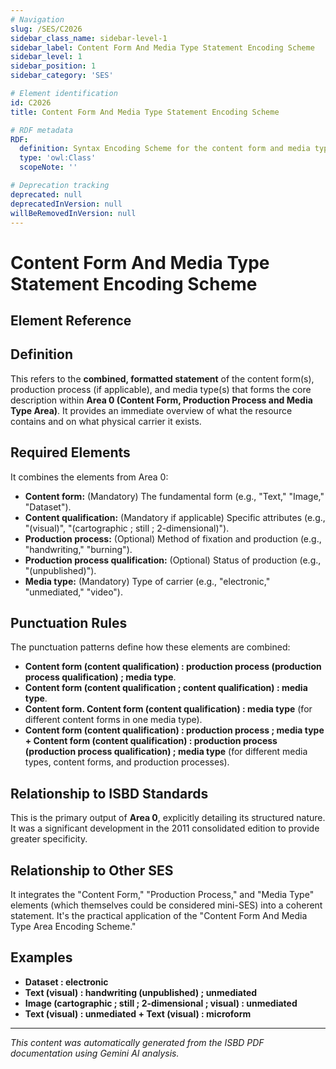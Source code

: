 ```yaml
---
# Navigation
slug: /SES/C2026
sidebar_class_name: sidebar-level-1
sidebar_label: Content Form And Media Type Statement Encoding Scheme
sidebar_level: 1
sidebar_position: 1
sidebar_category: 'SES'

# Element identification
id: C2026
title: Content Form And Media Type Statement Encoding Scheme

# RDF metadata
RDF:
  definition: Syntax Encoding Scheme for the content form and media type statement.
  type: 'owl:Class'
  scopeNote: ''

# Deprecation tracking
deprecated: null
deprecatedInVersion: null
willBeRemovedInVersion: null
---
```


# Content Form And Media Type Statement Encoding Scheme

## Element Reference
<ElementReference frontMatter={frontMatter} />

## Definition

<div className="guid">
This refers to the <strong>combined, formatted statement</strong> of the content form(s), production process (if applicable), and media type(s) that forms the core description within <strong>Area 0 (Content Form, Production Process and Media Type Area)</strong>. It provides an immediate overview of what the resource contains and on what physical carrier it exists.
</div>

## Required Elements

<div className="guid">
It combines the elements from Area 0:
<ul>
  <li><strong>Content form:</strong> (Mandatory) The fundamental form (e.g., "Text," "Image," "Dataset").</li>
  <li><strong>Content qualification:</strong> (Mandatory if applicable) Specific attributes (e.g., "(visual)", "(cartographic ; still ; 2-dimensional)").</li>
  <li><strong>Production process:</strong> (Optional) Method of fixation and production (e.g., "handwriting," "burning").</li>
  <li><strong>Production process qualification:</strong> (Optional) Status of production (e.g., "(unpublished)").</li>
  <li><strong>Media type:</strong> (Mandatory) Type of carrier (e.g., "electronic," "unmediated," "video").</li>
</ul>
</div>

## Punctuation Rules

<div className="guid">
The punctuation patterns define how these elements are combined:
<ul>
  <li><strong>Content form (content qualification) : production process (production process qualification) ; media type</strong>.</li>
  <li><strong>Content form (content qualification ; content qualification) : media type</strong>.</li>
  <li><strong>Content form. Content form (content qualification) : media type</strong> (for different content forms in one media type).</li>
  <li><strong>Content form (content qualification) : production process ; media type + Content form (content qualification) : production process (production process qualification) ; media type</strong> (for different media types, content forms, and production processes).</li>
</ul>
</div>

## Relationship to ISBD Standards

<div className="guid">
This is the primary output of <strong>Area 0</strong>, explicitly detailing its structured nature. It was a significant development in the 2011 consolidated edition to provide greater specificity.
</div>

## Relationship to Other SES

<div className="guid">
It integrates the "Content Form," "Production Process," and "Media Type" elements (which themselves could be considered mini-SES) into a coherent statement. It's the practical application of the "Content Form And Media Type Area Encoding Scheme."
</div>

## Examples

<div className="stip">
<ul>
  <li><strong>Dataset : electronic</strong></li>
  <li><strong>Text (visual) : handwriting (unpublished) ; unmediated</strong></li>
  <li><strong>Image (cartographic ; still ; 2-dimensional ; visual) : unmediated</strong></li>
  <li><strong>Text (visual) : unmediated + Text (visual) : microform</strong></li>
</ul>
</div>

<hr />

*This content was automatically generated from the ISBD PDF documentation using Gemini AI analysis.*
